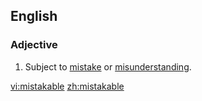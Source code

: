 ==English==
===Adjective===
{{en-adj}}

#Subject to [[mistake]] or [[misunderstanding]].

[[vi:mistakable]]
[[zh:mistakable]]